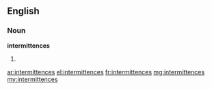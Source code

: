 ==English==

===Noun===
'''intermittences'''

# {{plural of|intermittence}}

[[ar:intermittences]]
[[el:intermittences]]
[[fr:intermittences]]
[[mg:intermittences]]
[[my:intermittences]]